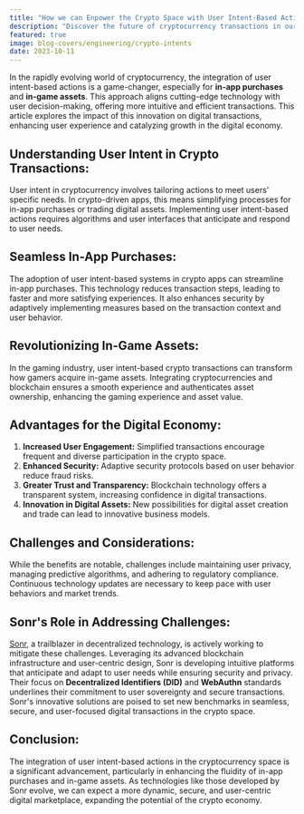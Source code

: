 ```yaml
---
title: "How we can Enpower the Crypto Space with User Intent-Based Actions"
description: "Discover the future of cryptocurrency transactions in our latest blog, 'Revolutionizing Crypto Transactions: Embracing User Intent.' Dive into how user intent-based actions are reshaping the landscape of digital currency, making in-app purchases and in-game asset management more intuitive and seamless. Explore the innovative integration of blockchain technology and user-centric design that's transforming how we interact with digital currencies. Whether you're a tech enthusiast, a gamer, or a crypto investor, this blog offers insightful analysis and futuristic perspectives on making digital transactions more efficient and secure. Stay ahead in the ever-evolving world of cryptocurrency with our in-depth discussion on user-focused solutions in the crypto space. Join us in exploring how technology is not just about transactions, but about understanding and fulfilling user needs efficiently."
featured: true
image: blog-covers/engineering/crypto-intents
date: 2023-10-11
---
```


In the rapidly evolving world of cryptocurrency, the integration of user intent-based actions is a game-changer, especially for **in-app purchases** and **in-game assets**. This approach aligns cutting-edge technology with user decision-making, offering more intuitive and efficient transactions. This article explores the impact of this innovation on digital transactions, enhancing user experience and catalyzing growth in the digital economy.

## **Understanding User Intent in Crypto Transactions:**

User intent in cryptocurrency involves tailoring actions to meet users' specific needs. In crypto-driven apps, this means simplifying processes for in-app purchases or trading digital assets. Implementing user intent-based actions requires algorithms and user interfaces that anticipate and respond to user needs.

## **Seamless In-App Purchases:**

The adoption of user intent-based systems in crypto apps can streamline in-app purchases. This technology reduces transaction steps, leading to faster and more satisfying experiences. It also enhances security by adaptively implementing measures based on the transaction context and user behavior.

## **Revolutionizing In-Game Assets:**

In the gaming industry, user intent-based crypto transactions can transform how gamers acquire in-game assets. Integrating cryptocurrencies and blockchain ensures a smooth experience and authenticates asset ownership, enhancing the gaming experience and asset value.

## **Advantages for the Digital Economy:**

1. **Increased User Engagement:** Simplified transactions encourage frequent and diverse participation in the crypto space.
2. **Enhanced Security:** Adaptive security protocols based on user behavior reduce fraud risks.
3. **Greater Trust and Transparency:** Blockchain technology offers a transparent system, increasing confidence in digital transactions.
4. **Innovation in Digital Assets:** New possibilities for digital asset creation and trade can lead to innovative business models.

## **Challenges and Considerations:**

While the benefits are notable, challenges include maintaining user privacy, managing predictive algorithms, and adhering to regulatory compliance. Continuous technology updates are necessary to keep pace with user behaviors and market trends.

## **Sonr's Role in Addressing Challenges:**

[Sonr](https://sonr.io), a trailblazer in decentralized technology, is actively working to mitigate these challenges. Leveraging its advanced blockchain infrastructure and user-centric design, Sonr is developing intuitive platforms that anticipate and adapt to user needs while ensuring security and privacy. Their focus on **Decentralized Identifiers (DID)** and **WebAuthn** standards underlines their commitment to user sovereignty and secure transactions. Sonr's innovative solutions are poised to set new benchmarks in seamless, secure, and user-focused digital transactions in the crypto space.

## **Conclusion:**

The integration of user intent-based actions in the cryptocurrency space is a significant advancement, particularly in enhancing the fluidity of in-app purchases and in-game assets. As technologies like those developed by Sonr evolve, we can expect a more dynamic, secure, and user-centric digital marketplace, expanding the potential of the crypto economy.

